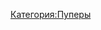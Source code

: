 {{Инфобокс для пуперов
|title2=Poopstream
|другие_ники=
|image3=[[Файл:Poopstream.jpg|left]]
|caption3=
|сферы_творчества=RYTP
|год_начала=2011
|image4=[[Файл:Ярослав_Зайцев.jpg|left]]
|caption4=
|имя_фамилия=Ярослав Зайцев
|дата_рождения=15 июля 199?
|место_проживания=
|ссылки=
*[https://www.youtube.com/channel/UC5KuQ3gLldmPlQwoABwmpTQ Youtube]
*[https://vk.com/poopstream Группа ВК]
*[https://vk.com/zerosluf Страница ВК]
}}
[[Категория:Пуперы]]